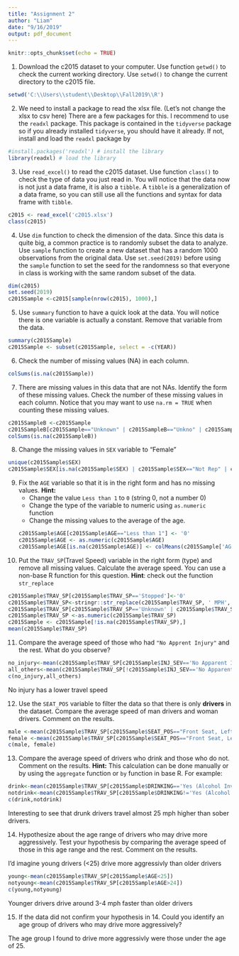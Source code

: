 ```yaml
---
title: "Assignment 2"
author: "Liam"
date: "9/16/2019"
output: pdf_document
---
```

```r
knitr::opts_chunk$set(echo = TRUE)
```

1. Download the c2015 dataset to your computer.  Use function `getwd()` to check the current working directory. Use `setwd()` to change the current directory to the c2015 file. 
```r
setwd('C:\\Users\\student\\Desktop\\Fall2019\\R')
```


2. We need to install a package to read the xlsx file. (Let's not change the xlsx to csv here) There are a few packages for this.  I recommend to use the `readxl` package.  This package is contained in the `tidyverse` package so if you already installed `tidyverse`, you should have it already. If not, install and load the `readxl` package by
```r
#install.packages('readxl') # install the library
library(readxl) # load the library
```

3.  Use `read_excel()` to read the c2015 dataset. Use function `class()` to check the type of data you just read in. You will notice that the data now is not just a data frame, it is also a `tibble`. A `tibble` is a generalization of a data frame, so you can still use all the functions and syntax for data frame with `tibble`. 
```r
c2015 <- read_excel('c2015.xlsx')
class(c2015)
```


4. Use `dim` function to check the dimension of the data. Since this data is quite big, a common practice is to randomly subset the data to analyze.  Use `sample` function to create a new dataset that has a random 1000 observations from the original data. Use `set.seed(2019)` before using the `sample` function to set the seed for the randomness so that everyone in class is working with the same random subset of the data. 
```r
dim(c2015)
set.seed(2019)
c2015Sample <-c2015[sample(nrow(c2015), 1000),]
```


5. Use `summary` function to have a quick look at the data. You will notice there is one variable is actually a constant.  Remove that variable from the data. 
```r
summary(c2015Sample)
c2015Sample <- subset(c2015Sample, select = -c(YEAR))
```


6. Check the number of missing values (NA) in each column. 
```r
colSums(is.na(c2015Sample))
```


7. There are missing values in this data that are not NAs.  Identify the form of these missing values. Check the number of these missing values in each column.  Notice that you may want to use `na.rm = TRUE` when counting these missing values. 
```r
c2015SampleB <-c2015Sample
c2015SampleB[c2015Sample=="Unknown" | c2015SampleB=="Unkno" | c2015SampleB=="Unknown (Police Reported)" | c2015SampleB=="Not Reported" | c2015SampleB=="Not Rep" | c2015SampleB=="Unknown Occupant Type in a Motor Vehicle" | c2015SampleB=="Not R"] <- NA
colSums(is.na(c2015SampleB))
```


8. Change the missing values in `SEX` variable to "Female"
```r
unique(c2015Sample$SEX)
c2015Sample$SEX[is.na(c2015Sample$SEX) | c2015Sample$SEX=="Not Rep" | c2015Sample$SEX=="Unknown"] <- "Female"


```


9. Fix the `AGE` variable so that it is in the right form and has no missing values.  **Hint:**
    - Change the value `Less than 1` to `0` (string 0, not a number 0)
    - Change the type of the variable to numeric using `as.numeric` function
    - Change the missing values to the average of the age. 
```r
c2015Sample$AGE[c2015Sample$AGE=="Less than 1"] <- '0'
c2015Sample$AGE <- as.numeric(c2015Sample$AGE)
c2015Sample$AGE[is.na(c2015Sample$AGE)] <- colMeans(c2015Sample['AGE'], na.rm=TRUE)
```
    

10. Put the `TRAV_SP`(Travel Speed) variable in the right form (type) and remove all missing values.  Calculate the average speed. You can use a non-base R function for this question. **Hint**: check out the function `str_replace`
```r
c2015Sample$TRAV_SP[c2015Sample$TRAV_SP=='Stopped']<-'0'
c2015Sample$TRAV_SP<-stringr::str_replace(c2015Sample$TRAV_SP, ' MPH', '')
c2015Sample$TRAV_SP[c2015Sample$TRAV_SP=='Unknown' | c2015Sample$TRAV_SP=='Not Rep'] <- NA
c2015Sample$TRAV_SP <-as.numeric(c2015Sample$TRAV_SP)
c2015Sample <- c2015Sample[!is.na(c2015Sample$TRAV_SP),]
mean(c2015Sample$TRAV_SP)
```


11. Compare the average speed of those who had `"No Apprent Injury"` and the rest.  What do you observe? 
```r
no_injury<-mean(c2015Sample$TRAV_SP[c2015Sample$INJ_SEV=='No Apparent Injury (O)'])
all_others<-mean(c2015Sample$TRAV_SP[!c2015Sample$INJ_SEV=='No Apparent Injury (O)'])
c(no_injury,all_others)
```
No injury has a lower travel speed


12. Use the `SEAT_POS` variable to filter the data so that there is only **drivers** in the dataset. Compare the average speed of man drivers and woman drivers. Comment on the results. 
```r
male <-mean(c2015Sample$TRAV_SP[c2015Sample$SEAT_POS=="Front Seat, Left Side" & c2015Sample$SEX == "Male"])
female <-mean(c2015Sample$TRAV_SP[c2015Sample$SEAT_POS=="Front Seat, Left Side" & c2015Sample$SEX == "Female"])
c(male, female)
```


13. Compare the average speed of drivers who drink and those who do not. Comment on the results. **Hint:** This calculation can be done manually or by using the `aggregate` function  or `by` function in base R.  For example: 

```r
drink<-mean(c2015Sample$TRAV_SP[c2015Sample$DRINKING=='Yes (Alcohol Involved)'])
notdrink<-mean(c2015Sample$TRAV_SP[c2015Sample$DRINKING!='Yes (Alcohol Involved)'])
c(drink,notdrink)
```
Interesting to see that drunk drivers travel almost 25 mph higher than sober drivers.

14. Hypothesize about the age range of drivers who may drive more aggressively.  Test your hypothesis by comparing the average speed of those in this age range and the rest. Comment on the results.

I'd imagine young drivers (<25) drive more aggressivly than older drivers
```r
young<-mean(c2015Sample$TRAV_SP[c2015Sample$AGE<25])
notyoung<-mean(c2015Sample$TRAV_SP[c2015Sample$AGE>24])
c(young,notyoung)
```
Younger drivers drive around 3-4 mph faster than older drivers

15. If the data did not confirm your hypothesis in 14.  Could you identify an age group of drivers who may drive more aggressively?  

The age group I found to drive more aggressivly were those under the age of 25.
